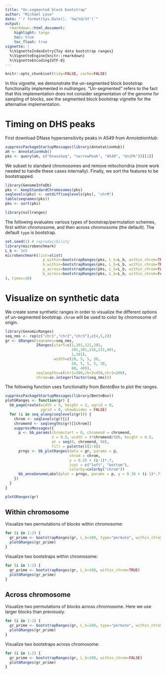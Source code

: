 ```yaml
---
title: "Un-segmented block bootstrap"
author: "Michael Love"
date: "`r format(Sys.Date(), '%m/%d/%Y')`"
output:
  rmarkdown::html_document:
    highlight: tango
    toc: true
    toc_float: true
vignette: |
  %\VignetteIndexEntry{Toy data bootstrap ranges}
  %\VignetteEngine{knitr::rmarkdown}
  %\VignetteEncoding{UTF-8}
---
```


```r
knitr::opts_chunk$set(tidy=FALSE, cache=FALSE)
```

In this vignette, we demonstrate the un-segmented block bootstrap
functionality implemented in *nullranges*. "Un-segmented" refers to
the fact that this implementation does not consider segmentation of
the genome for sampling of blocks, see the segmented block bootstrap
vignette for the alternative implementation.

# Timing on DHS peaks

First download DNase hypersensitivity peaks in A549 from
*AnnotationHub*:

```r
suppressPackageStartupMessages(library(AnnotationHub))
ah <- AnnotationHub()
pks <- query(ah, c("DnaseSeq", "narrowPeak", "A549", "UniPk"))[[1]]
```

We subset to standard chromosomes and remove mitochondria (more work
needed to handle these cases internally). Finally, we sort the
features to be bootstrapped.

```r
library(GenomeInfoDb)
pks <- keepStandardChromosomes(pks)
seqlevels(pks) <- setdiff(seqlevels(pks), "chrM")
table(seqnames(pks))
pks <- sort(pks)
```

```r
library(nullranges)
```

The following evaluates various types of bootstrap/permutation
schemes, first within chromosome, and then across chromosome (the
default). The default `type` is bootstrap.

```r
set.seed(1) # reproducibility
library(microbenchmark)
L_b <- 5e5
microbenchmark(list=alist(
                 p_within=bootstrapRanges(pks, L_b=L_b, within_chrom=TRUE, type="permute"),
                 b_within=bootstrapRanges(pks, L_b=L_b, within_chrom=TRUE),
                 p_across=bootstrapRanges(pks, L_b=L_b, within_chrom=FALSE, type="permute"),
                 b_across=bootstrapRanges(pks, L_b=L_b, within_chrom=FALSE)
), times=10)
```

# Visualize on synthetic data

We create some synthetic ranges in order to visualize the different
options of un-segmented bootstrap.
`chrom` will be used to color by chromosome of origin.

```r
library(GenomicRanges)
seq_nms <- rep(c("chr1","chr2","chr3"),c(4,5,2))
gr <- GRanges(seqnames=seq_nms,
              IRanges(start=c(1,101,121,201,
                              101,201,216,231,401,
                              1,101),
                      width=c(20, 5, 5, 30,
                              20, 5, 5, 5, 30,
                              80, 40)),
              seqlengths=c(chr1=300,chr2=450,chr3=200),
              chrom=as.integer(factor(seq_nms)))
```

The following function uses functionality from *BentoBox* to plot the ranges.

```r
suppressPackageStartupMessages(library(BentoBox))
plotGRanges <- function(gr) {
  bb_pageCreate(width = 5, height = 2, xgrid = 0,
                ygrid = 0, showGuides = FALSE)
  for (i in seq_along(seqlevels(gr))) {
    chrom <- seqlevels(gr)[i]
    chromend <- seqlengths(gr)[[chrom]]
    suppressMessages({
      p <- bb_params(chromstart = 0, chromend = chromend,
                     x = 0.5, width = 4*chromend/500, height = 0.5,
                     at = seq(0, chromend, 50),
                     fill = palette()[2:4])
      prngs <- bb_plotRanges(data = gr, params = p,
                             chrom = chrom,
                             y = 0.25 + (i-1)*.7,
                             just = c("left", "bottom"),
                             colorby=colorby("chrom"))
      bb_annoGenomeLabel(plot = prngs, params = p, y = 0.30 + (i-1)*.7)
    })
  }
}
```

```r
plotGRanges(gr)
```

## Within chromosome

Visualize two permutations of blocks within chromosome:

```r
for (i in 1:2) {
  gr_prime <- bootstrapRanges(gr, L_b=100, type="permute", within_chrom=TRUE)
  plotGRanges(gr_prime)
}
```

Visualize two bootstraps within chromosome:

```r
for (i in 1:2) {
  gr_prime <- bootstrapRanges(gr, L_b=100, within_chrom=TRUE)
  plotGRanges(gr_prime)
}
```

## Across chromosome

Visualize two permutations of blocks across chromosome. Here we use
larger blocks than previously.

```r
for (i in 1:2) {
  gr_prime <- bootstrapRanges(gr, L_b=200, type="permute", within_chrom=FALSE)
  plotGRanges(gr_prime)
}
```

Visualize two bootstraps across chromosome:

```r
for (i in 1:2) {
  gr_prime <- bootstrapRanges(gr, L_b=200, within_chrom=FALSE)
  plotGRanges(gr_prime)
}
```

